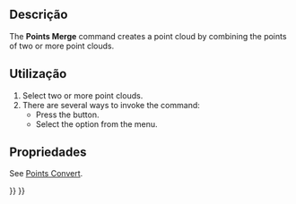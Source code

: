 <languages/>

{{Docnav
|[[Points_Structure|Structure]]
|[[Points_PolyCut|PolyCut]]
|[[Points_Workbench|Points]]
|IconL=Points_Structure.svg
|IconR=Points_PolyCut.svg
|IconC=Workbench_Points.svg
}}

{{GuiCommand
|Name=Points Merge
|MenuLocation=Points → Merge point clouds
|Workbenches=[[Points_Workbench|Points]]
}}

<span id="Description"></span>
==Descrição==

The '''Points Merge''' command creates a point cloud by combining the points of two or more point clouds.

<span id="Usage"></span>
==Utilização==

# Select two or more point clouds.
# There are several ways to invoke the command:
#* Press the {{Button|[[Image:Points_Merge.svg|16px]] [[Points_Merge|Merge point clouds]]}} button.
#* Select the {{MenuCommand|Points → [[Image:Points_Merge.svg|16px]] Merge point clouds}} option from the menu.

<span id="Properties"></span>
==Propriedades==

See [[Points_Convert|Points Convert]].


{{Docnav
|[[Points_Structure|Structure]]
|[[Points_PolyCut|PolyCut]]
|[[Points_Workbench|Points]]
|IconL=Points_Structure.svg
|IconR=Points_PolyCut.svg
|IconC=Workbench_Points.svg
}}

{{Points Tools navi{{#translation:}}}}
{{Userdocnavi{{#translation:}}}}
